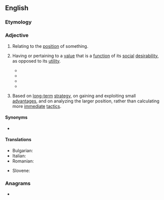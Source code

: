 ==English==

===Etymology===
{{suffix|en|position|al}}

===Adjective===
{{en-adj|-}}

# Relating to the [[position]] of something.
# {{lb|en|economics}} Having or pertaining to a [[value]] that is a [[function]] of its [[social]] [[desirability]], as opposed to its [[utility]].
#* {{quote-book|en|year=1998 |title=The Politics and Economics of Power |author=Samuel Bowles, Maurizio Franzini, Ugo Pagano |page=61 |ISBN=|passage=Of course, this ex post problem may have a negative feedback on the ex ante desirability of having market transactions for '''positional''' goods.}}
#* {{quote-book|en|year=2013 |title=Against Utility-Based Economics: On a Life-Based Approach |author=Anastasios S. Korkotsides |page=235 |ISBN=|passage=Since economics is about scarcity, its study must be based on '''positional''' conflict, as indicated by the behaviour of the nouveau riche, or of poor people, who proudly demonstrate their latest smartphones or plasma TV sets.}}
#* {{quote-book|en|year=2014 |title=The Oxford Companion to the Economics of China|author=Shenggen Fan, Ravi Kanbur, Shang-Jin Wei |page= |ISBN=|passage=Regarding saving and consumption, nonpositional and '''positional''' consumption are distinguished.}}
#* {{quote-book|en|year=2016 |title=Comparisons in Economic Thought|author=Stavros A. Drakopoulos |page=69 |ISBN=|passage=Max Weber was also aware of '''positional''' considerations when he defined social status as "an effective claim to social esteem in terms of positive or negative privileges" (Weber, 1922: 305).}}
# {{lb|en|chess}} Based on [[long-term]] [[strategy]], on gaining and exploiting small [[advantage]]s, and on analyzing the larger position, rather than calculating more [[immediate]] [[tactic]]s.

====Synonyms====
* {{l|en|locational}}

====Translations====
{{trans-top|positional}}
* Bulgarian: {{t|bg|позиционен}}
* Italian: {{t|it|posizionale}}
* Romanian: {{t+|ro|pozițional}}
{{trans-mid}}
* Slovene: {{t|sl|položájen}}
{{trans-bottom}}

===Anagrams===
* {{anagrams|en|a=aiilnoopst|isopointal|spoliation}}